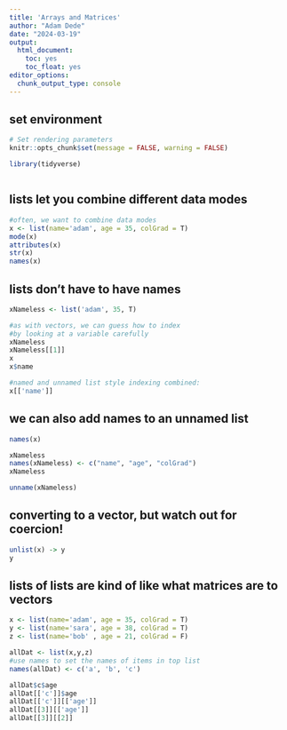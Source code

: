 ```yaml
---
title: 'Arrays and Matrices'
author: "Adam Dede"
date: "2024-03-19"
output:
  html_document:
    toc: yes
    toc_float: yes
editor_options:
  chunk_output_type: console
---
```



## set environment

```r

# Set rendering parameters
knitr::opts_chunk$set(message = FALSE, warning = FALSE)

library(tidyverse)



```

## lists let you combine different data modes

```r

#often, we want to combine data modes
x <- list(name='adam', age = 35, colGrad = T)
mode(x)
attributes(x)
str(x)
names(x)

```
## lists don't have to have names
```r

xNameless <- list('adam', 35, T)

#as with vectors, we can guess how to index
#by looking at a variable carefully
xNameless
xNameless[[1]]
x
x$name

#named and unnamed list style indexing combined:
x[['name']]


```

## we can also add names to an unnamed list
```r

names(x)

xNameless
names(xNameless) <- c("name", "age", "colGrad")
xNameless

unname(xNameless)

```

## converting to a vector, but watch out for coercion! 

```r

unlist(x) -> y
y

```
## lists of lists are kind of like what matrices are to vectors
```r
x <- list(name='adam', age = 35, colGrad = T)
y <- list(name='sara', age = 38, colGrad = T)
z <- list(name='bob' , age = 21, colGrad = F)

allDat <- list(x,y,z)
#use names to set the names of items in top list
names(allDat) <- c('a', 'b', 'c')

allDat$c$age
allDat[['c']]$age
allDat[['c']][['age']]
allDat[[3]][['age']]
allDat[[3]][[2]]

```

